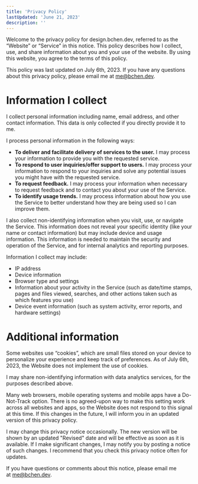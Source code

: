 ```yaml
---
title: 'Privacy Policy'
lastUpdated: 'June 21, 2023'
description: ''
---
```


Welcome to the privacy policy for design.bchen.dev, referred to as the “Website” or “Service” in this notice. This policy describes how I collect, use, and share information about you and your use of the website. By using this website, you agree to the terms of this policy.

This policy was last updated on July 6th, 2023. If you have any questions about this privacy policy, please email me at [me@bchen.dev](mailto:me@bchen.dev).

# Information I collect

I collect personal information including name, email address, and other contact information. This data is only collected if you directly provide it to me.

I process personal information in the following ways:

- **To deliver and facilitate delivery of services to the user.** I may process your information to provide you with the requested service.
- **To respond to user inquiries/offer support to users.** I may process your information to respond to your inquiries and solve any potential issues you might have with the requested service.
- **To request feedback.** I may process your information when necessary to request feedback and to contact you about your use of the Service.
- **To identify usage trends.** I may process information about how you use the Service to better understand how they are being used so I can improve them.

I also collect non-identifying information when you visit, use, or navigate the Service. This information does not reveal your specific identity (like your name or contact information) but may include device and usage information. This information is needed to maintain the security and operation of the Service, and for internal analytics and reporting purposes.

Information I collect may include:

- IP address
- Device information
- Browser type and settings
- Information about your activity in the Service (such as date/time stamps, pages and files viewed, searches, and other actions taken such as which features you use)
- Device event information (such as system activity, error reports, and hardware settings)

# Additional information

Some websites use “cookies”, which are small files stored on your device to personalize your experience and keep track of preferences. As of July 6th, 2023, the Website does not implement the use of cookies.

I may share non-identifying information with data analytics services, for the purposes described above.

Many web browsers, mobile operating systems and mobile apps have a Do-Not-Track option. There is no agreed-upon way to make this setting work across all websites and apps, so the Website does not respond to this signal at this time. If this changes in the future, I will inform you in an updated version of this privacy policy.

I may change this privacy notice occasionally. The new version will be shown by an updated "Revised" date and will be effective as soon as it is available. If I make significant changes, I may notify you by posting a notice of such changes. I recommend that you check this privacy notice often for updates.

If you have questions or comments about this notice, please email me at [me@bchen.dev](mailto:me@bchen.dev).